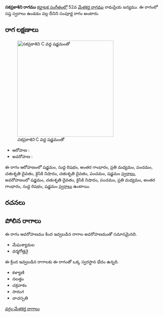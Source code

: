 {{Infobox ragam
	| name          	= సకప్రకాశిని
	| synonym	    	= 
	| mela          	= 
	| chakra        	= 
	| janaka        	= 
	| type          	= సంపూర్ణ
	| arohanam      	= {{svaraC|S|R1|G3|M2|P|D2|N2|D2|P|S'}} 
	| avarohanam    	= {{svaraC|S'|D2|N2|P|M2|G3|R1|S}}
	| jeeva         	=
	| chhaya        	=
	| nyasa         	=
	| vishesha      	= 
	| equivalent  		= 
}}
{{కర్ణాటక సంగీత రాగాలు}}
'''సకప్రకాశిని రాగము''' [[కర్ణాటక సంగీతం]]లో 52వ [[మేళకర్త రాగము]] రామప్రియ జన్యము.  ఈ రాగంలో సప్త స్వరాలు ఉండడం వల్ల దీనిని సంపూర్ణ రాగం అంటారు.


==రాగ లక్షణాలు==
[[Image:sakaprakashini_kb2wiki.png|thumb|right|316px|''సకప్రకాశిని'' C వద్ద షడ్జమంతో]]

* ఆరోహణ : {{svaraC|S|R1|G3|M2|P|D2|N2|D2|P|S'}} 
* అవరోహణ : {{svaraC|S'|D2|N2|P|M2|G3|R1|S}}

ఈ రాగం ఆరోహణంలో షడ్జమం, సుద్ద  రిషభం, అంతర గాంధారం, ప్రతి మధ్యమం, పంచమం, చతుశృతి దైవతం, కైసికి నిషాదం, చతుశృతి దైవతం, పంచమం, షడ్జమం [[స్వరాలు]], అవరోహణంలో షడ్జమం, చతుశృతి దైవతం, కైసికి నిషాదం, పంచమం, ప్రతి మధ్యమం, అంతర గాంధారం, సుద్ద  రిషభం, షడ్జమం [[స్వరాలు]] ఉంటాయి.

==రచనలు==



==పోలిన రాగాలు==
ఈ రాగం అవరోహణము కింద ఇవ్వబడిన రాగాల అవరోహణముతో సమానమైనది.
* మేఘశ్యామల
*  ధర్మగోత్తనై

ఈ క్రింద ఇవ్వబడిన రాగాలకు ఈ రాగంతో ఒక్క స్వరస్థాన భేదం ఉన్నది.
* కళ్యాణి
* నలత్తం
* చక్రవాకం
* సారంగ
* వాచస్పతి



[[వర్గం:మేళకర్త రాగాలు]]